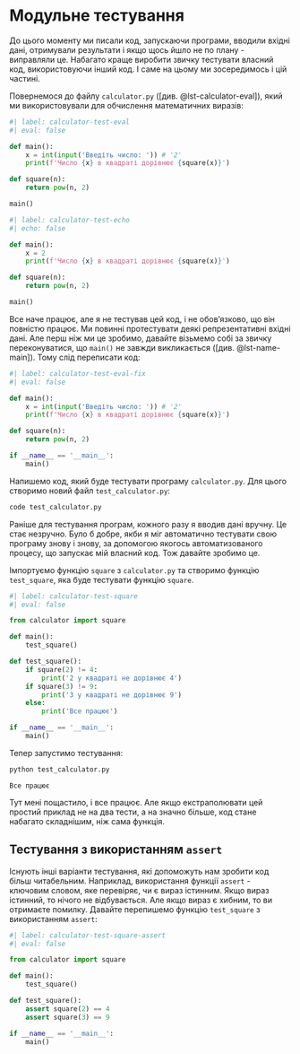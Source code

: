 # Модульне тестування

До цього моменту ми писали код, запускаючи програми, вводили вхідні дані, отримували результати і якщо щось йшло не по плану - виправляли це. Набагато краще виробити звичку тестувати власний код, використовуючи інший код. І саме на цьому ми зосередимось і цій частині.

Повернемося до файлу `calculator.py` ([див. @lst-calculator-eval]), який ми використовували для обчислення математичних виразів:


```python
#| label: calculator-test-eval
#| eval: false

def main():
    x = int(input('Введіть число: ')) # '2'
    print(f'Число {x} в квадраті дорівнює {square(x)}')

def square(n):
    return pow(n, 2)

main()
```


```python
#| label: calculator-test-echo
#| echo: false

def main():
    x = 2
    print(f'Число {x} в квадраті дорівнює {square(x)}')

def square(n):
    return pow(n, 2)

main()
```

Все наче працює, але я не тестував цей код, і не обов'язково, що він повністю працює. Ми повинні протестувати деякі репрезентативні вхідні дані. Але перш ніж ми це зробимо, давайте візьмемо собі за звичку переконуватися, що `main()` не завжди викликається ([див. @lst-name-main]). Тому слід переписати код:

```python
#| label: calculator-test-eval-fix
#| eval: false

def main():
    x = int(input('Введіть число: ')) # '2'
    print(f'Число {x} в квадраті дорівнює {square(x)}')

def square(n):
    return pow(n, 2)

if __name__ == '__main__':
    main()
```

Напишемо код, який буде тестувати програму `calculator.py`. Для цього створимо новий файл `test_calculator.py`:

```.bash
code test_calculator.py
```

Раніше для тестування програм, кожного разу я вводив дані вручну. Це стає незручно. Було б добре, якби я міг автоматично тестувати свою програму знову і знову, за допомогою якогось автоматизованого процесу, що запускає мій власний код. Тож давайте зробимо це. 

Імпортуємо функцію `square` з `calculator.py` та створимо функцію `test_square`, яка буде тестувати функцію `square`. 

```python
#| label: calculator-test-square
#| eval: false

from calculator import square

def main():
    test_square()

def test_square():
    if square(2) != 4:
        print('2 у квадраті не дорівнює 4')
    if square(3) != 9:
        print('3 у квадраті не дорівнює 9')
    else:
        print('Все працює')

if __name__ == '__main__':
    main()
```

Тепер запустимо тестування:

```.bash
python test_calculator.py
```

```.output
Все працює
```

Тут мені пощастило, і все працює. Але якщо екстраполювати цей простий приклад не на два тести, а на значно більше, код стане набагато складнішим, ніж сама функція.

## Тестування з використанням `assert`

Існують інші варіанти тестування, які допоможуть нам зробити код більш читабельним. Наприклад, використання функції `assert` - ключовим словом, яке перевіряє, чи є вираз істинним. Якщо вираз істинний, то нічого не відбувається. Але якщо вираз є хибним, то ви отримаєте помилку. Давайте перепишемо функцію `test_square` з використанням `assert`:

```python
#| label: calculator-test-square-assert
#| eval: false

from calculator import square

def main():
    test_square()

def test_square():
    assert square(2) == 4
    assert square(3) == 9

if __name__ == '__main__':
    main()
```


